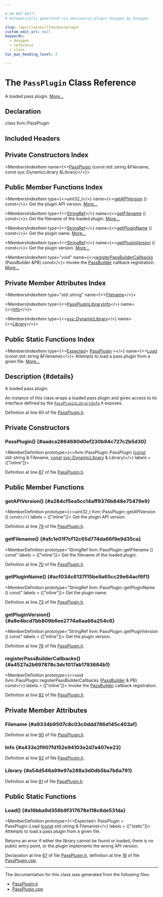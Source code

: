 ```yaml
---

# DO NOT EDIT!
# Automatically generated via docusaurus-plugin-doxygen by Doxygen.

slug: /api/classes/llvm/passplugin
custom_edit_url: null
keywords:
  - doxygen
  - reference
  - class
toc_max_heading_level: 3

---
```





# The `PassPlugin` Class Reference

<DoxygenPage pluginConfig={pluginConfig}>

A loaded pass plugin. <a href="#details">More...</a>

## Declaration

<CodeBlock>class llvm::PassPlugin</CodeBlock>

## Included Headers

<IncludesList>
<IncludesListItem
  filePath="llvm/Passes/PassPlugin.h"
  permalink="/docs/api/files/include/include/llvm/include/llvm/passes/passplugin-h"
  isLocal="true" />
</IncludesList>

## Private Constructors Index

<MembersIndex>

<MembersIndexItem
  name={<><a href="#aadca2864680d0ef230b94c727c2b5d30">PassPlugin</a> (const std::string &amp;Filename, const sys::DynamicLibrary &amp;Library)</>}>
</MembersIndexItem>

</MembersIndex>

## Public Member Functions Index

<MembersIndex>

<MembersIndexItem
  type={<>uint32&#95;t</>}
  name={<><a href="#a284cf5ea5cc14aff9376b848e75479e9">getAPIVersion</a> () const</>}>
Get the plugin API version. <a href="#a284cf5ea5cc14aff9376b848e75479e9">More...</a>
</MembersIndexItem>

<MembersIndexItem
  type={<><a href="/docs/api/classes/llvm/stringref">StringRef</a></>}
  name={<><a href="#afc1e01f7cf12c65d774da66f9e9d35ca">getFilename</a> () const</>}>
Get the filename of the loaded plugin. <a href="#afc1e01f7cf12c65d774da66f9e9d35ca">More...</a>
</MembersIndexItem>

<MembersIndexItem
  type={<><a href="/docs/api/classes/llvm/stringref">StringRef</a></>}
  name={<><a href="#acf034c6137f15be9a65cc29e64acf6f1">getPluginName</a> () const</>}>
Get the plugin name. <a href="#acf034c6137f15be9a65cc29e64acf6f1">More...</a>
</MembersIndexItem>

<MembersIndexItem
  type={<><a href="/docs/api/classes/llvm/stringref">StringRef</a></>}
  name={<><a href="#a8e4bcd7bb809b6ee2774a6aa66a254c6">getPluginVersion</a> () const</>}>
Get the plugin version. <a href="#a8e4bcd7bb809b6ee2774a6aa66a254c6">More...</a>
</MembersIndexItem>

<MembersIndexItem
  type="void"
  name={<><a href="#a4527a2b697878c3dc1017ab1793664b1">registerPassBuilderCallbacks</a> (PassBuilder &amp;PB) const</>}>
Invoke the <a href="/docs/api/classes/llvm/passbuilder">PassBuilder</a> callback registration. <a href="#a4527a2b697878c3dc1017ab1793664b1">More...</a>
</MembersIndexItem>

</MembersIndex>

## Private Member Attributes Index

<MembersIndex>

<MembersIndexItem
  type="std::string"
  name={<><a href="#a9334b9507c8c03c0ddd786d145c403af">Filename</a></>}>
</MembersIndexItem>

<MembersIndexItem
  type={<><a href="/docs/api/structs/llvm/passpluginlibraryinfo">PassPluginLibraryInfo</a></>}
  name={<><a href="#a433e2f907fd152e94103e2d7a407ee23">Info</a></>}>
</MembersIndexItem>

<MembersIndexItem
  type={<><a href="/docs/api/classes/llvm/sys/dynamiclibrary">sys::DynamicLibrary</a></>}
  name={<><a href="#a54d546a99e97a288a3d0db5ba7b6a791">Library</a></>}>
</MembersIndexItem>

</MembersIndex>

## Public Static Functions Index

<MembersIndex>

<MembersIndexItem
  type={<><a href="/docs/api/classes/llvm/expected">Expected</a>&lt; <a href="/docs/api/classes/llvm/passplugin">PassPlugin</a> &gt;</>}
  name={<><a href="#a16bba9d356b9f317678e118c6de531da">Load</a> (const std::string &amp;Filename)</>}>
Attempts to load a pass plugin from a given file. <a href="#a16bba9d356b9f317678e118c6de531da">More...</a>
</MembersIndexItem>

</MembersIndex>

## Description {#details}

A loaded pass plugin.

An instance of this class wraps a loaded pass plugin and gives access to its interface defined by the <code><a href="/docs/api/structs/llvm/passpluginlibraryinfo">PassPluginLibraryInfo</a></code> it exposes.

Definition at line 60 of file <a href="/docs/api/files/include/include/llvm/include/llvm/passes/passplugin-h">PassPlugin.h</a>.

<SectionDefinition>

## Private Constructors

### PassPlugin() {#aadca2864680d0ef230b94c727c2b5d30}

<MemberDefinition
  prototype={<>llvm::PassPlugin::PassPlugin (<a href="/docs/api/files/lib/lib/target/lib/target/aarch64/aarch64promoteconstant-cpp/#a90f8350fecae261c25be85d38b451bff">const</a> std::string &amp; Filename, <a href="/docs/api/files/lib/lib/target/lib/target/aarch64/aarch64promoteconstant-cpp/#a90f8350fecae261c25be85d38b451bff">const</a> <a href="/docs/api/classes/llvm/sys/dynamiclibrary">sys::DynamicLibrary</a> &amp; Library)</>}
  labels = {["inline"]}>

Definition at line <a href="/docs/api/files/include/include/llvm/include/llvm/passes/passplugin-h/#l00087">87</a> of file <a href="/docs/api/files/include/include/llvm/include/llvm/passes/passplugin-h">PassPlugin.h</a>.
</MemberDefinition>

</SectionDefinition>

<SectionDefinition>

## Public Member Functions

### getAPIVersion() {#a284cf5ea5cc14aff9376b848e75479e9}

<MemberDefinition
  prototype={<>uint32&#95;t llvm::PassPlugin::getAPIVersion () const</>}
  labels = {["inline"]}>
Get the plugin API version.

Definition at line <a href="/docs/api/files/include/include/llvm/include/llvm/passes/passplugin-h/#l00079">79</a> of file <a href="/docs/api/files/include/include/llvm/include/llvm/passes/passplugin-h">PassPlugin.h</a>.
</MemberDefinition>

### getFilename() {#afc1e01f7cf12c65d774da66f9e9d35ca}

<MemberDefinition
  prototype="StringRef llvm::PassPlugin::getFilename () const"
  labels = {["inline"]}>
Get the filename of the loaded plugin.

Definition at line <a href="/docs/api/files/include/include/llvm/include/llvm/passes/passplugin-h/#l00070">70</a> of file <a href="/docs/api/files/include/include/llvm/include/llvm/passes/passplugin-h">PassPlugin.h</a>.
</MemberDefinition>

### getPluginName() {#acf034c6137f15be9a65cc29e64acf6f1}

<MemberDefinition
  prototype="StringRef llvm::PassPlugin::getPluginName () const"
  labels = {["inline"]}>
Get the plugin name.

Definition at line <a href="/docs/api/files/include/include/llvm/include/llvm/passes/passplugin-h/#l00073">73</a> of file <a href="/docs/api/files/include/include/llvm/include/llvm/passes/passplugin-h">PassPlugin.h</a>.
</MemberDefinition>

### getPluginVersion() {#a8e4bcd7bb809b6ee2774a6aa66a254c6}

<MemberDefinition
  prototype="StringRef llvm::PassPlugin::getPluginVersion () const"
  labels = {["inline"]}>
Get the plugin version.

Definition at line <a href="/docs/api/files/include/include/llvm/include/llvm/passes/passplugin-h/#l00076">76</a> of file <a href="/docs/api/files/include/include/llvm/include/llvm/passes/passplugin-h">PassPlugin.h</a>.
</MemberDefinition>

### registerPassBuilderCallbacks() {#a4527a2b697878c3dc1017ab1793664b1}

<MemberDefinition
  prototype={<>void llvm::PassPlugin::registerPassBuilderCallbacks (<a href="/docs/api/classes/llvm/passbuilder">PassBuilder</a> &amp; PB) const</>}
  labels = {["inline"]}>
Invoke the <a href="/docs/api/classes/llvm/passbuilder">PassBuilder</a> callback registration.

Definition at line <a href="/docs/api/files/include/include/llvm/include/llvm/passes/passplugin-h/#l00082">82</a> of file <a href="/docs/api/files/include/include/llvm/include/llvm/passes/passplugin-h">PassPlugin.h</a>.
</MemberDefinition>

</SectionDefinition>

<SectionDefinition>

## Private Member Attributes

### Filename {#a9334b9507c8c03c0ddd786d145c403af}

<MemberDefinition
  prototype="std::string llvm::PassPlugin::Filename">

Definition at line <a href="/docs/api/files/include/include/llvm/include/llvm/passes/passplugin-h/#l00090">90</a> of file <a href="/docs/api/files/include/include/llvm/include/llvm/passes/passplugin-h">PassPlugin.h</a>.
</MemberDefinition>

### Info {#a433e2f907fd152e94103e2d7a407ee23}

<MemberDefinition
  prototype="PassPluginLibraryInfo llvm::PassPlugin::Info">

Definition at line <a href="/docs/api/files/include/include/llvm/include/llvm/passes/passplugin-h/#l00092">92</a> of file <a href="/docs/api/files/include/include/llvm/include/llvm/passes/passplugin-h">PassPlugin.h</a>.
</MemberDefinition>

### Library {#a54d546a99e97a288a3d0db5ba7b6a791}

<MemberDefinition
  prototype="sys::DynamicLibrary llvm::PassPlugin::Library">

Definition at line <a href="/docs/api/files/include/include/llvm/include/llvm/passes/passplugin-h/#l00091">91</a> of file <a href="/docs/api/files/include/include/llvm/include/llvm/passes/passplugin-h">PassPlugin.h</a>.
</MemberDefinition>

</SectionDefinition>

<SectionDefinition>

## Public Static Functions

### Load() {#a16bba9d356b9f317678e118c6de531da}

<MemberDefinition
  prototype={<>Expected&lt; PassPlugin &gt; PassPlugin::Load (<a href="/docs/api/files/lib/lib/target/lib/target/aarch64/aarch64promoteconstant-cpp/#a90f8350fecae261c25be85d38b451bff">const</a> std::string &amp; Filename)</>}
  labels = {["static"]}>
Attempts to load a pass plugin from a given file.

<SectionUser title="Returns">
Returns an error if either the library cannot be found or loaded, there is no public entry point, or the plugin implements the wrong API version.
</SectionUser>

Declaration at line <a href="/docs/api/files/include/include/llvm/include/llvm/passes/passplugin-h/#l00067">67</a> of file <a href="/docs/api/files/include/include/llvm/include/llvm/passes/passplugin-h">PassPlugin.h</a>, definition at line <a href="/docs/api/files/lib/lib/passes/passplugin-cpp/#l00016">16</a> of file <a href="/docs/api/files/lib/lib/passes/passplugin-cpp">PassPlugin.cpp</a>.
</MemberDefinition>

</SectionDefinition>

<hr/>

The documentation for this class was generated from the following files:

<ul>
<li><a href="/docs/api/files/include/include/llvm/include/llvm/passes/passplugin-h">PassPlugin.h</a></li>
<li><a href="/docs/api/files/lib/lib/passes/passplugin-cpp">PassPlugin.cpp</a></li>
</ul>

</DoxygenPage>
